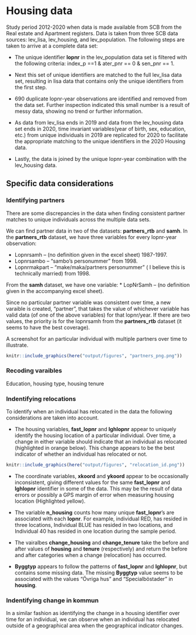 # Housing data

Study period 2012-2020 when data is made available from SCB from the Real estate and Apartment registers.  Data is taken from three SCB data sources: lev_lisa, lev_housing, and lev_population.  The following steps are taken to arrive at a complete data set:

* The unique identifier __lopnr__ in the lev_population data set is filtered with the following criteria: index_p ==1 & ater_pnr == 0 & sen_pnr == 1.

* Next this set of unique identifiers are matched to the full lev_lisa data set, resulting in lisa data that contains only the unique identifiers from the first step.

* 690 duplicate lopnr-year observations are identified and removed from the data set.  Further inspection indicated this small number is a result of messy data, showing no trend or further information.

* As data from lev_lisa ends in 2019 and data from the lev_housing data set ends in 2020, time invariant variables(year of birth, sex, education, etc.) from unique individuals in 2019 are replicated for 2020 to facilitate the appropriate matching to the unique identifiers in the 2020 Housing data. 

* Lastly, the data is joined by the unique lopnr-year combination with the lev_housing data.

## Specific data considerations

### Identifying partners

There are some discrepancies in the data when finding consistent partner matches to unique individuals across the multiple data sets. 


We can find partner data in two of the datasets: __partners_rtb__ and __samh__. In the __partners_rtb__ dataset, we have three variables for every lopnr-year observation:

*	Lopnrsamh – (no definition given in the excel sheet) 1987-1997.
*	Lopnrsambo – “sambo’s personummer” from 1998.
*	Lopnrmakpart – “make/maka/partners personummer” ( I believe this is technically married) from 1998.

From the __samh__ dataset, we have one variable:
*	LopNrSamh – (no definition given in the accompanying excel sheet).

Since no particular partner variable was consistent over time, a new varaible is created, “partner”,  that takes the value of whichever variable has valid data (of one of the above variables) for that lopnr/year.  If there are two values, the priority is for the lopnrsamh from the __partners_rtb__ dataset (it seems to have the best coverage).  

A screenshot for an particular individual with multiple partners over time to illustrate.

```r

knitr::include_graphics(here("output/figures", "partners_png.png"))
```

### Recoding varaibles

Education, housing type, housing tenure



### Indentifying relocations

To identify when an individual has relocated in the data the following considerations are taken into account.

* The housing variables, __fast_lopnr__ and __lghlopnr__ appear to uniquely identify the housing location of a particular individual.  Over time, a change in either variable should indicate that an individual as relocated (highlighted in orange below).  This change appears to be the best indicator of whether an individual has relocated or not. 


```r

knitr::include_graphics(here("output/figures", "relocation_id.png"))
```

* The coordinate variables, __xkoord__ and __ykoord__ appear to be occasionally inconsistent, giving different values for the same  __fast_lopnr__ and __lghlopnr__ identifier in some of the data.  This may be the result of data errors or possibly a GPS margin of error when measuring housing location (Highlighted yellow).

*	The variable __n_housing__ counts how many unique __fast_lopnr__’s are associated with each __lopnr__.  For example, individual RED, has resided in three locations, Individual BLUE has resided in two locations, and Individual 40  has resided in one location during the sample period.

*	The vairalbes __change_housing__  and __change_tenure__ take the before and after values of __housing__  and __tenure__ (respectively) and return the before and after categories when a change (relocation) has occurred.

*	__Byggtyp__ appears to follow the patterns of __fast_lopnr__ and __lghlopnr__, but contains some missing data.  The missing __Byggtyp__ value seems to be associated with the values “Övriga hus” and “Specialböstader” in __housing__. 

### Indentifying change in kommun

In a similar fashion as identifying the change in a housing identifier over time for an individual, we can observe when an individual has relocated outside of a geographical area when the geographical indicator changes. 